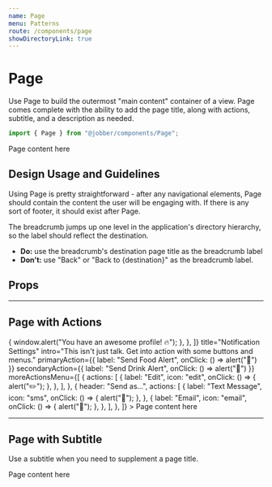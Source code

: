 ```yaml
---
name: Page
menu: Patterns
route: /components/page
showDirectoryLink: true
---
```



# Page

<ComponentStatus stage="ready" responsive="yes" accessible="yes" />

Use Page to build the outermost "main content" container of a view. Page comes
complete with the ability to add the page title, along with actions, subtitle,
and a description as needed.

```ts
import { Page } from "@jobber/components/Page";
```

<Playground>
  <Page
    breadcrumb="Settings"
    title="Notifications"
    intro="Improve job completion rates, stop chasing payments, and boost your customer service by automatically communicating with your clients at key points before, during, and after a job. Read more about Notifications by visiting our [Help Center](https://help.getjobber.com/hc/en-us/articles/115009737128)."
  >
    <Text>Page content here</Text>
  </Page>
</Playground>

## Design Usage and Guidelines

Using Page is pretty straightforward - after any navigational elements, Page
should contain the content the user will be engaging with. If there is any sort
of footer, it should exist after Page.

The breadcrumb jumps up one level in the application's directory hierarchy, so
the label should reflect the destination.

- **Do:** use the breadcrumb's destination page title as the breadcrumb label
- **Don't:** use "Back" or "Back to {destination}" as the breadcrumb label.

## Props

<Props of={Page} />

---

## Page with Actions

<Playground>
  <Page
    breadcrumbs={[
      { label: "Settings", url: "../" },
      {
        label: "Profile",
        onClick: () => {
          window.alert("You have an awesome profile! 🔥");
        },
      },
    ]}
    title="Notification Settings"
    intro="This isn't just talk. Get into action with some buttons and menus."
    primaryAction={{ label: "Send Food Alert", onClick: () => alert("🥨") }}
    secondaryAction={{ label: "Send Drink Alert", onClick: () => alert("🍹") }}
    moreActionsMenu={[
      {
        actions: [
          {
            label: "Edit",
            icon: "edit",
            onClick: () => {
              alert("✏️");
            },
          },
        ],
      },
      {
        header: "Send as...",
        actions: [
          {
            label: "Text Message",
            icon: "sms",
            onClick: () => {
              alert("📱");
            },
          },
          {
            label: "Email",
            icon: "email",
            onClick: () => {
              alert("📨");
            },
          },
        ],
      },
    ]}
  >
    <Content>
      <Text>Page content here</Text>
    </Content>
  </Page>
</Playground>

---

## Page with Subtitle

Use a subtitle when you need to supplement a page title.

<Playground>
  <Page
    breadcrumbs={[{ label: "Settings", url: "../" }]}
    title="Notifications"
    subtitle="Notify me of all the work"
    intro="Improve job completion rates, stop chasing payments, and boost your customer service by automatically communicating with your clients at key points before, during, and after a job. Read more about Notifications by visiting our [Help Center](https://help.getjobber.com/hc/en-us/articles/115009737128)."
  >
    <Text>Page content here</Text>
  </Page>
</Playground>
